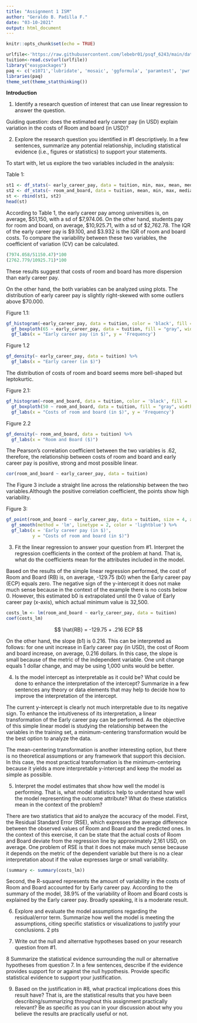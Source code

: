 ```yaml
---
title: "Assignment 1 ISM"
author: "Geraldo B. Padilla F."
date: "03-10-2021"
output: html_document
---
```


```r
knitr::opts_chunk$set(echo = TRUE)
```

```r
urlfile<-'https://raw.githubusercontent.com/lebebr01/psqf_6243/main/data/salary_tuition.csv'
tuition<-read.csv(url(urlfile))
library("easypackages")
paq <- c('e1071','lubridate', 'mosaic', 'ggformula', 'paramtest', 'pwr', 'ggplot2', 'nlme', 'dplyr', 'knitr', 'dplyr', 'dbplyr', 'readxl', 'GGally', 'Hmisc', 'corrplot', 'PerformanceAnalytics', 'statthink', 'tidyverse')
libraries(paq)
theme_set(theme_statthinking())
```

**Introduction**

1. Identify a research question of interest that can use linear regression to answer the question.

Guiding question: does the estimated early career pay (in USD) explain variation in the costs of Room and board (in USD)?

2. Explore the research question you identified in #1 descriptively. In a few sentences, summarize any potential relationship, including statistical evidence (i.e., figures or statistics) to support your statements.

To start with, let us explore the two variables included in the analysis:

Table 1: 

```r
st1 <- df_stats(~ early_career_pay, data = tuition, min, max, mean, median, sd, quantile(probs = c(0.25, 0.75)))
st2 <- df_stats(~ room_and_board, data = tuition, mean, min, max, median, sd, quantile(probs = c(0.25, 0.75)))
st <- rbind(st1, st2)
head(st)
```

According to Table 1, the early career pay among universities is, on average, $51,150, with a sd of $7,974.06. On the other hand, students pay for room and board, on average, $10,925.71, with a sd of $2,762.78. The IQR of the early career pay is $9.100, and $3.932 is the IQR of room and board costs. To compare the  variability between these two variables, the coefficient of variation (CV) can be calculated.

```r
(7974.058/51150.47)*100
(2762.779/10925.71)*100
```

These results suggest that costs of room and board has more dispersion than early career pay.

On the other hand, the both variables can be analyzed using plots. The distribution of early career pay is slightly right-skewed with some outliers above $70.000.

Figure 1.1:

```r
gf_histogram(~early_career_pay, data = tuition, color = 'black', fill = 'lightblue', bins = 50) %>%
  gf_boxploth(65 ~ early_career_pay, data = tuition, fill = "gray", width = 3) %>%
  gf_labs(x = "Early career pay (in $)", y = 'Frequency')
```
Figure 1.2

```r
gf_density(~ early_career_pay, data = tuition) %>%
  gf_labs(x = "Early career (in $)")
```

The distribution of costs of room and board seems more bell-shaped but leptokurtic.

Figure 2.1:

```r
gf_histogram(~room_and_board, data = tuition, color = 'black', fill = 'lightblue', bins = 50) %>%
  gf_boxploth(50 ~ room_and_board, data = tuition, fill = "gray", width = 3) %>%
  gf_labs(x = "Costs of room and board (in $)", y = 'Frequency')
```

Figure 2.2

```r
gf_density(~ room_and_board, data = tuition) %>%
  gf_labs(x = "Room and Board ($)")
```

The Pearson's correlation coefficient between the two variables is .62, therefore, the relationship between costs of room and board and early career pay is positive, strong and most possible linear.

```r
cor(room_and_board ~ early_career_pay, data = tuition)
```

The Figure 3 include a straight line across the relationship between the two variables.Although the positive correlation coefficient, the points show high variability.

Figure 3:

```r
gf_point(room_and_board ~ early_career_pay, data = tuition, size = 4, alpha = .5) %>% 
  gf_smooth(method = 'lm', linetype = 2, color = 'lightblue') %>%
  gf_labs(x = 'Early career pay (in $)',
          y = "Costs of room and board (in $)")
```

3. Fit the linear regression to answer your question from #1. Interpret the regression coefficients in the context of the problem at hand. That is, what do the coefficients mean for the attributes included in the model.

Based on the results of the simple linear regression performed, the cost of Room and Board (RB) is, on average, -129.75 (b0) when the Early career pay (ECP) equals zero. The negative sign of the y-intercept it does not make much sense because in the context of the example there is no costs below 0. However, this estimated b0 is extrapolated until the 0 value of Early career pay (x-axis), which actual minimum value is 32,500.

```r
costs_lm <- lm(room_and_board ~ early_career_pay, data = tuition)
coef(costs_lm)
```

$$
\hat{RB} = -129.75 + .216 ECP
$$

On the other hand, the slope (b1) is 0.216. This can be interpreted as follows: for one unit increase in Early career pay (in USD), the cost of Room and board increase, on average, 0.216 dollars. In this case, the slope is small because of the metric of the independent variable. One unit change equals 1 dollar change, and may be using 1,000 units would be better. 

4. Is the model intercept as interpretable as it could be? What could be done to enhance the interpretation of the intercept? Summarize in a few sentences any theory or data elements that may help to decide how to improve the interpretation of the intercept.

The current y-intercept is clearly not much interpretable due to its negative sign. To enhance the intuitiveness of its interpretation, a linear transformation of the Early career pay can be performed. As the objective of this simple linear model is studying the relationship between the variables in the training set, a minimum-centering transformation would be the best option to analyze the data.

The mean-centering transformation is another interesting option, but there is no theoretical assumptions or any framework that support this decision. In this case, the most practical transformation is the minimum-centering because it yields a more interpretable y-intercept and keep the model as simple as possible.

5. Interpret the model estimates that show how well the model is performing. That is, what model statistics help to understand how well the model representing the outcome attribute? What do these statistics mean in the context of the problem?

There are two statistics that aid to analyze the accuracy of the model. First, the Residual Standard Error (RSE), which expresses the average difference between the observed values of Room and Board and the predicted ones. In the context of this exercise, it can be state that the actual costs of Room and Board deviate from the regression line by approximately 2,161 USD, on average. One problem of RSE is that it does not make much sense because it depends on the metric of the dependent variable but there is no a clear interpretation about if the value expresses large or small variability.

```r
(summary <- summary(costs_lm))
```

Second, the R-squared represents the amount of variability in the costs of Room and Board accounted for by Early career pay. According to the summary of the model, 38.9% of the variability of Room and Board costs is explained by the Early career pay. Broadly speaking, it is a moderate result.

6. Explore and evaluate the model assumptions regarding the residual/error term. Summarize how well the model is meeting the assumptions, citing specific statistics or visualizations to justify your conclusions. 2 pts

7. Write out the null and alternative hypotheses based on your research question from #1.

8 Summarize the statistical evidence surrounding the null or alternative hypotheses from question 7. In a few sentences, describe if the evidence provides support for or against the null hypothesis. Provide specific statistical evidence to support your justification.

9. Based on the justification in #8, what practical implications does this result have? That is, are the statistical results that you have been describing/summarizing throughout this assignment practically relevant? Be as specific as you can in your discussion about why you believe the results are practically useful or not.